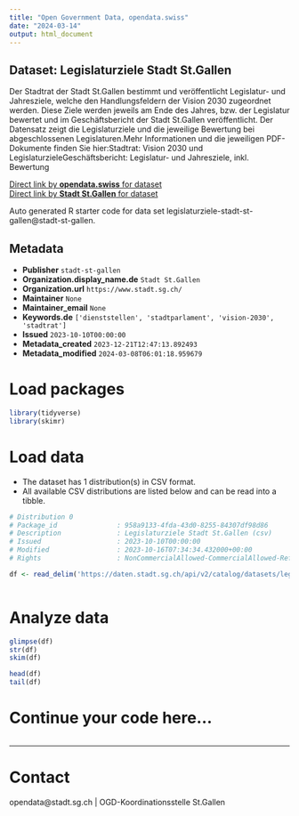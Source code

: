 ```yaml
---
title: "Open Government Data, opendata.swiss"
date: "2024-03-14"
output: html_document
---
```


## Dataset: Legislaturziele Stadt St.Gallen

Der
Stadtrat der Stadt St.Gallen bestimmt und veröffentlicht Legislatur- und Jahresziele, welche den Handlungsfeldern der Vision 2030 zugeordnet werden. Diese Ziele werden jeweils am Ende des Jahres, bzw. der Legislatur bewertet und im Geschäftsbericht der Stadt St.Gallen veröffentlicht. Der Datensatz zeigt die Legislaturziele und die jeweilige Bewertung bei abgeschlossenen Legislaturen.Mehr Informationen und die jeweiligen PDF-Dokumente finden Sie hier:Stadtrat: Vision 2030 und LegislaturzieleGeschäftsbericht: Legislatur- und Jahresziele, inkl. Bewertung

[Direct link by **opendata.swiss** for dataset](https://opendata.swiss/de/dataset/legislaturziele-stadt-st-gallen)<br>
[Direct link by **Stadt St.Gallen** for dataset](https://daten.stadt.sg.ch/explore/dataset/legislaturziele-stadt-st-gallen/)

Auto generated R starter code for data set legislaturziele-stadt-st-gallen@stadt-st-gallen.

## Metadata

- **Publisher** `stadt-st-gallen`
- **Organization.display_name.de** `Stadt St.Gallen`
- **Organization.url** `https://www.stadt.sg.ch/`
- **Maintainer** `None`
- **Maintainer_email** `None`
- **Keywords.de** `['dienststellen', 'stadtparlament', 'vision-2030', 'stadtrat']`
- **Issued** `2023-10-10T00:00:00`
- **Metadata_created** `2023-12-21T12:47:13.892493`
- **Metadata_modified** `2024-03-08T06:01:18.959679`


# Load packages

```r

library(tidyverse)
library(skimr)

```

# Load data

-   The dataset has 1 distribution(s) in CSV format.
-   All available CSV distributions are listed below and can be read into a tibble.

```r

# Distribution 0
# Package_id               : 958a9133-4fda-43d0-8255-84307df98d86
# Description              : Legislaturziele Stadt St.Gallen (csv)
# Issued                   : 2023-10-10T00:00:00
# Modified                 : 2023-10-16T07:34:34.432000+00:00
# Rights                   : NonCommercialAllowed-CommercialAllowed-ReferenceRequired

df <- read_delim('https://daten.stadt.sg.ch/api/v2/catalog/datasets/legislaturziele-stadt-st-gallen/exports/csv')



```

# Analyze data

```r

glimpse(df)
str(df)
skim(df)

head(df)
tail(df)

```

# Continue your code here...

```r

```

------------------------------------------------------------------------

# Contact

opendata@stadt.sg.ch | OGD-Koordinationsstelle St.Gallen
